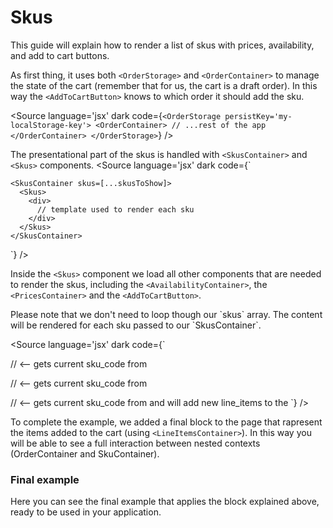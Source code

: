 

<Meta of={Stories} />

# Skus

This guide will explain how to render a list of skus with prices, availability, and add to cart buttons.

As first thing, it uses both `<OrderStorage>` and `<OrderContainer>` to manage the state of the cart (remember that for us, the cart is a draft order).
In this way the `<AddToCartButton>` knows to which order it should add the sku.

<Source language='jsx' dark code={`
<OrderStorage persistKey='my-localStorage-key'>
  <OrderContainer>
    // ...rest of the app
  </OrderContainer>
</OrderStorage>
`} />


The presentational part of the skus is handled with `<SkusContainer>` and `<Skus>` components.
<Source language='jsx' dark code={`
<OrderStorage>
  <OrderContainer>

    <SkusContainer skus=[...skusToShow]>
      <Skus>
        <div>
          // template used to render each sku
        </div>
      </Skus>
    </SkusContainer>

  </OrderContainer>
</OrderStorage>
`} />


Inside the `<Skus>` component we load all other components that are needed to render the skus,
including the `<AvailabilityContainer>`, the `<PricesContainer>` and the `<AddToCartButton>`.

<span title='Notice' type='info'>
Please note that we don't need to loop though our `skus` array. The content will be rendered for each sku passed to our `SkusContainer`.
</span>

<Source language='jsx' dark code={`
<Skus>
  <SkuField attribute="image_url">
  <SkuField attribute="name">

  <PricesContainer> // <-- gets current sku_code from <SkusContainer>
    <Price/>
  </PricesContainer>
  
  <AvailabilityContainer> // <-- gets current sku_code from <SkusContainer>
    <AvailabilityTemplate/>
  </AvailabilityContainer>
  
  <AddToCardButton /> // <-- gets current sku_code from <SkusContainer> and will add new line_items to the <OrderContainer>
</Skus>
`} />


To complete the example, we added a final block to the page that rapresent the items added to the cart (using `<LineItemsContainer>`).
In this way you will be able to see a full interaction between nested contexts (OrderContainer and SkuContainer).


### Final example

Here you can see the final example that applies the block explained above, ready to be used in your application.

<Canvas of={Stories.Default} />
